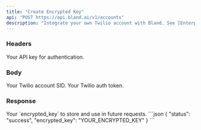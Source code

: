```yaml
---
title: "Create Encrypted Key"
api: "POST https://api.bland.ai/v1/accounts"
description: "Integrate your own Twilio account with Bland. See [Enterprise Twilio Integration](/enterprise-features/custom-twilio) for more information."
---
```


### Headers

<ParamField header="authorization" type="string" required>
  Your API key for authentication.
</ParamField>

### Body

<ParamField body="account_sid" type="string" required>
  Your Twilio account SID.
</ParamField>

<ParamField body="auth_token" type="string" required>
  Your Twilio auth token.
</ParamField>

### Response

<ResponseField body="encrypted_key" type="string">
  Your `encrypted_key` to store and use in future requests.
</ResponseField>

<ResponseExample>
```json
{
    "status": "success",
    "encrypted_key": "YOUR_ENCRYPTED_KEY"
}
```
</ResponseExample>
